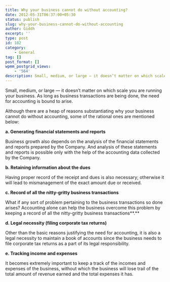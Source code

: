 ```yaml
---
title: Why your business cannot do without accounting?
date: 2012-05-31T06:37:00+05:30
status: publish
slug: why-your-business-cannot-do-without-accounting
author: Giddh
excerpt: ''
type: post
id: 182
category:
    - General
tag: []
post_format: []
wpmm_postgrid_views:
    - '564'
description: Small, medium, or large — it doesn’t matter on which scale you are running your business. As long as business transactions are being done,
---
```

Small, medium, or large — it doesn’t matter on which scale you are running your business. As long as business transactions are being done, the need for accounting is bound to arise.

Although there are a heap of reasons substantiating why your business cannot do without accounting, some of the rational ones are mentioned below:

**a. Generating financial statements and reports**

Business growth also depends on the analysis of the financial statements and reports prepared by the Company. And analysis of these statements and reports is possible only with the help of the accounting data collected by the Company.

**b. Retaining information about the dues**

Having proper record of the receipt and dues is also necessary; otherwise it will lead to mismanagement of the exact amount due or received.

**c. Record of all the nitty-gritty business transactions**

What if any sort of problem pertaining to the business transactions so done arises? Accounting alone can help the business overcome this problem by keeping a record of all the nitty-gritty business transactions**.**

**d. Legal necessity (filing corporate tax returns)**

Other than the basic reasons justifying the need for accounting, it is also a legal necessity to maintain a book of accounts since the business needs to file corporate tax returns as a part of its legal responsibility.

**e. Tracking income and expenses**

It becomes extremely important to keep a track of the incomes and expenses of the business, without which the business will lose trail of the total amount of revenue earned and the total expenses it has.